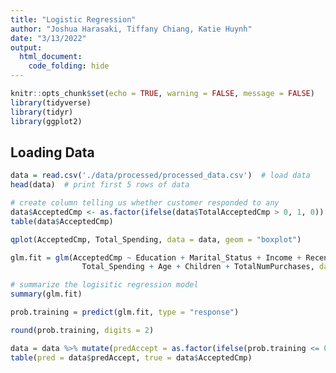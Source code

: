 ```yaml
---
title: "Logistic Regression"
author: "Joshua Harasaki, Tiffany Chiang, Katie Huynh"
date: "3/13/2022"
output: 
  html_document:
    code_folding: hide
---
```


```r
knitr::opts_chunk$set(echo = TRUE, warning = FALSE, message = FALSE)
library(tidyverse)
library(tidyr)
library(ggplot2)
```

## Loading Data

```r
data = read.csv('./data/processed/processed_data.csv')  # load data
head(data)  # print first 5 rows of data
```

```r
# create column telling us whether customer responded to any  
data$AcceptedCmp <- as.factor(ifelse(data$TotalAcceptedCmp > 0, 1, 0))
table(data$AcceptedCmp)
```

```r
qplot(AcceptedCmp, Total_Spending, data = data, geom = "boxplot")
```
```r
glm.fit = glm(AcceptedCmp ~ Education + Marital_Status + Income + Recency + NumWebVisitsMonth + 
                Total_Spending + Age + Children + TotalNumPurchases, data=data, family = binomial)
```

```r
# summarize the logisitic regression model
summary(glm.fit)
```
```r
prob.training = predict(glm.fit, type = "response")

round(prob.training, digits = 2)
```
```r
data = data %>% mutate(predAccept = as.factor(ifelse(prob.training <= 0.5, "No", "Yes")))
table(pred = data$predAccept, true = data$AcceptedCmp)
```















